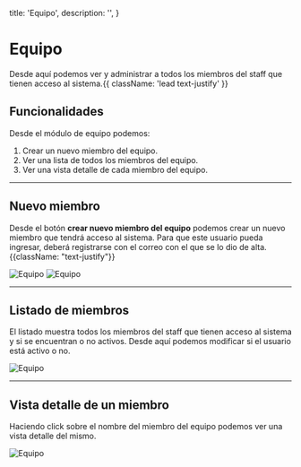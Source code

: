   title: 'Equipo',
  description: '',
}

# Equipo

Desde aquí podemos ver y administrar a todos los miembros del staff que tienen acceso al sistema.{{ className: 'lead text-justify' }}

## Funcionalidades

Desde el módulo de equipo podemos:

1. Crear un nuevo miembro del equipo.
2. Ver una lista de todos los miembros del equipo.
3. Ver una vista detalle de cada miembro del equipo.

---

## Nuevo miembro

Desde el botón **crear nuevo miembro del equipo** podemos crear un nuevo miembro que tendrá acceso al sistema. Para que este usuario pueda ingresar, deberá registrarse con el correo con el que se lo dio de alta. {{className: "text-justify"}}

<Image src="/images/equipo-1.png" alt="Equipo" width={1091} height={1003} />
<Image src="/images/equipo-2.png" alt="Equipo" width={1091} height={1003} />

---

## Listado de miembros

El listado muestra todos los miembros del staff que tienen acceso al sistema y si se encuentran o no activos. Desde aquí podemos modificar si el usuario está activo o no.

<Image src="/images/equipo-1.png" alt="Equipo" width={1091} height={1003} />

---

## Vista detalle de un miembro

Haciendo click sobre el nombre del miembro del equipo podemos ver una vista detalle del mismo.

<Image src="/images/equipo-3.png" alt="Equipo" width={1091} height={1003} />

